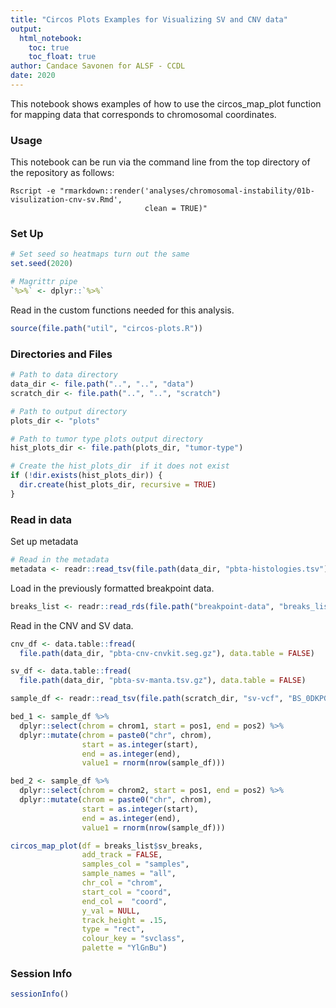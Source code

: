 ```yaml
---
title: "Circos Plots Examples for Visualizing SV and CNV data"
output:   
  html_notebook: 
    toc: true
    toc_float: true
author: Candace Savonen for ALSF - CCDL
date: 2020
---
```


This notebook shows examples of how to use the circos_map_plot function for 
mapping data that corresponds to chromosomal coordinates.

### Usage

This notebook can be run via the command line from the top directory of the 
repository as follows:

```
Rscript -e "rmarkdown::render('analyses/chromosomal-instability/01b-visulization-cnv-sv.Rmd', 
                              clean = TRUE)"
```

### Set Up

```r
# Set seed so heatmaps turn out the same
set.seed(2020)

# Magrittr pipe
`%>%` <- dplyr::`%>%`
```

Read in the custom functions needed for this analysis. 

```r
source(file.path("util", "circos-plots.R"))
```

### Directories and Files

```r
# Path to data directory
data_dir <- file.path("..", "..", "data")
scratch_dir <- file.path("..", "..", "scratch")

# Path to output directory
plots_dir <- "plots"

# Path to tumor type plots output directory
hist_plots_dir <- file.path(plots_dir, "tumor-type")

# Create the hist_plots_dir  if it does not exist
if (!dir.exists(hist_plots_dir)) {
  dir.create(hist_plots_dir, recursive = TRUE)
}
```

### Read in data 

Set up metadata

```r
# Read in the metadata
metadata <- readr::read_tsv(file.path(data_dir, "pbta-histologies.tsv"))
```

Load in the previously formatted breakpoint data. 

```r
breaks_list <- readr::read_rds(file.path("breakpoint-data", "breaks_lists.RDS"))
```

Read in the CNV and SV data. 

```r
cnv_df <- data.table::fread(
  file.path(data_dir, "pbta-cnv-cnvkit.seg.gz"), data.table = FALSE) 

sv_df <- data.table::fread(
  file.path(data_dir, "pbta-sv-manta.tsv.gz"), data.table = FALSE) 
```

```r
sample_df <- readr::read_tsv(file.path(scratch_dir, "sv-vcf", "BS_0DKPGQWD_withoutYandM.tsv"))

bed_1 <- sample_df %>% 
  dplyr::select(chrom = chrom1, start = pos1, end = pos2) %>% 
  dplyr::mutate(chrom = paste0("chr", chrom), 
                start = as.integer(start), 
                end = as.integer(end), 
                value1 = rnorm(nrow(sample_df)))

bed_2 <- sample_df %>% 
  dplyr::select(chrom = chrom2, start = pos1, end = pos2) %>% 
  dplyr::mutate(chrom = paste0("chr", chrom), 
                start = as.integer(start), 
                end = as.integer(end),
                value1 = rnorm(nrow(sample_df)))
```


```r
circos_map_plot(df = breaks_list$sv_breaks,
                add_track = FALSE,
                samples_col = "samples",
                sample_names = "all",
                chr_col = "chrom",
                start_col = "coord",
                end_col =  "coord",
                y_val = NULL,
                track_height = .15,
                type = "rect",
                colour_key = "svclass", 
                palette = "YlGnBu") 
```

### Session Info

```r
sessionInfo()
```

